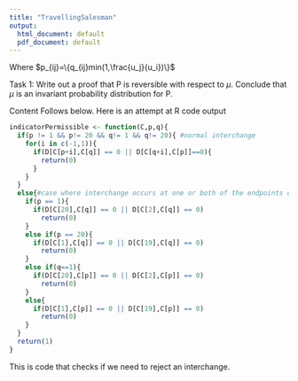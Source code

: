 ```yaml
---
title: "TravellingSalesman"
output:
  html_document: default
  pdf_document: default
---
```

Where $p_{ij}=\{q_{ij}min(1,\frac{u_j}{u_i})\}$

Task 1: Write out a proof that P is reversible with respect to $\mu$. Conclude that $\mu$ is an invariant probability distribution for P.

Content Follows below. Here is an attempt at R code output

```r
indicatorPermissible <- function(C,p,q){
  if(p != 1 && p!= 20 && q!= 1 && q!= 20){ #normal interchange
    for(i in c(-1,1)){
      if(D[C[p+i],C[q]] == 0 || D[C[q+i],C[p]]==0){
        return(0)
      }
    }
  }
  else{#case where interchange occurs at one or both of the endpoints of sequence
    if(p == 1){
      if(D[C[20],C[q]] == 0 || D[C[2],C[q]] == 0)
        return(0)
    }
    else if(p == 20){
      if(D[C[1],C[q]] == 0 || D[C[19],C[q]] == 0)
        return(0)
    }
    else if(q==1){
      if(D[C[20],C[p]] == 0 || D[C[2],C[p]] == 0)
        return(0)
    }
    else{
      if(D[C[1],C[p]] == 0 || D[C[19],C[p]] == 0)
        return(0)
    }
  }
  return(1)
}

```
This is code that checks if we need to reject an interchange.


